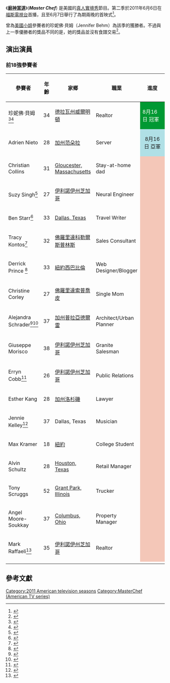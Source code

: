 {{noteTA
|G1=Show
|G2=TV
|1=zh-cn:厨艺大师;zh-hk:我要做廚神;zh-tw:廚神當道;
}}
{{Infobox television season
|season_name     = 廚神當道 (美國版第二季) |bgcolor         = #CFA015
|country         = 美國
|num_episodes    = 20
|network         = [[Fox_Broadcasting_Company|福斯]]
|first_aired     = {{Start date|2011|06|06}}
|last_aired      = {{End date|2011|08|16}}
|prev_season     = [[我要做廚神_(美國版第一季)|第一季]]
|next_season     = [[我要做廚神_(美國版第三季)|第三季]]
}}
《[[我要做廚神_(美國版)|'''廚神當道''']]》('''''Master Chef''''') 是美國的[[真人實境秀|真人實境秀]]節目。第二季於2011年6月6日在[[Fox_Broadcasting_Company|福斯電視台]]首播，且至6月7日舉行了為期兩晚的首映式<ref>{{cite web|title=Fox-TV MasterChef home page|url=http://www.fox.com/masterchef/|accessdate=June 11, 2011|archive-date=June 5, 2011|archive-url=https://web.archive.org/web/20110605072117/http://www.fox.com/masterchef/|url-status=live}}</ref>。

曾為[[美國小姐|美國小姐]]參賽者的珍妮佛·貝姆（Jennifer Behm）為該季的獲勝者。不過與上一季優勝者的獎品不同的是，她的獎品並沒有食譜交易<ref>{{Cite news|url=http://www.delawaretoday.com/Delaware-Today/April-2013/MasterChef-Jennifer-Behm-Finds-Success-with-Launch-of-Pink-Martini-Catering-in-Wilmington/|title="MasterChef" Jennifer Behm Finds Success with Launch of Pink Martini Catering in Wilmington|access-date=2016-12-08|archive-date=2016-12-21|archive-url=https://web.archive.org/web/20161221085022/http://www.delawaretoday.com/Delaware-Today/April-2013/MasterChef-Jennifer-Behm-Finds-Success-with-Launch-of-Pink-Martini-Catering-in-Wilmington/|url-status=live}}</ref>。

==演出演員==
===前18強參賽者===
{| class="wikitable sortable" style="text-align:center; font-size:90%; width:100%;" 
|- style="background:#C1D8FF;"
! style="width:18%;"|參賽者
! style="width:4%;" |年齡
! style="width:20%;"|家鄉
! style="width:20%;"|職業
! style="width:16%;"|進度
|-
| 珍妮佛·貝姆<ref>{{cite web|last=Behm|first=Jennifer|title=LinkedIn Profile|url=http://www.linkedin.com/pub/jenny-behm/a/249/7|accessdate=July 16, 2011}}</ref><ref>{{cite web|last=Behm|first=Jennifer|title=ReMax Realty Profile|url=http://jbehm.remax.com/|accessdate=July 16, 2011|archive-url=https://web.archive.org/web/20111103202026/http://jbehm.remax.com/|archive-date=November 3, 2011|url-status=dead}}</ref>
| 34
| [[德拉瓦州|德拉瓦州]][[威爾明頓|威爾明頓]]
| Realtor
| style="background:#093;"|<span style="color:white;">8月16日 冠軍</span>
|-
| Adrien Nieto
| 28
| [[加州|加州]][[范朵拉|范朵拉]]
| Server
| style="background:#B0E0E6; text-align:center;"|8月16日 亞軍
|-
| Christian Collins
| 31
| [[Gloucester,_Massachusetts|Gloucester, Massachusetts]]
|Stay-at-home dad
| style="background:#f4c7b8; text-align:center;" rowspan="1" |{{nowrap|8月16日淘汰}}
|-
| Suzy Singh<ref>{{cite web|title=Chef Suzy Singh Web Site|url=http://www.suzysingh.com/|accessdate=June 20, 2011|archive-date=July 2, 2011|archive-url=https://web.archive.org/web/20110702230944/http://www.suzysingh.com/|url-status=live}}</ref>
| 27
| [[伊利諾伊州|伊利諾伊州]][[芝加哥|芝加哥]]
| Neural Engineer
| style="background:#f4c7b8; text-align:center;" rowspan="1" |{{nowrap|8月15日淘汰}}
|-
| Ben Starr<ref>{{cite web|title=Ben Starr's Web Site|url=http://benstarr.com/|accessdate=August 8, 2011|archive-date=September 2, 2011|archive-url=https://web.archive.org/web/20110902093438/http://benstarr.com/|url-status=live}}</ref>
| 33
| [[Dallas,_Texas|Dallas, Texas]]
| Travel Writer
| style="background:#f4c7b8; text-align:center;" rowspan="1" |{{nowrap|8月9日淘汰}}
|-
| Tracy Kontos<ref>{{cite web|title=Tracy Kontos's Web Site|url=http://www.tracykontos.com/|accessdate=June 20, 2011|archive-date=June 10, 2011|archive-url=https://web.archive.org/web/20110610094200/http://tracykontos.com/|url-status=live}}</ref>
| 32
| [[佛羅里達|佛羅里達]][[科勒爾斯普林斯|科勒爾斯普林斯]]
| Sales Consultant
| style="background:#f4c7b8; text-align:center;" rowspan="1" |{{nowrap|8月8日淘汰}}
|-
| Derrick Prince <ref>{{Cite web |url=http://www.borntobraisehell.com/ |title=Archived copy |access-date=2020-08-10 |archive-date=2019-09-13 |archive-url=https://web.archive.org/web/20190913232048/http://www.borntobraisehell.com/ |url-status=live }}</ref>
| 33
| [[紐約|紐約]][[西巴比倫|西巴比倫]]
| Web Designer/Blogger
| style="background:#f4c7b8; text-align:center;" rowspan="2" |{{nowrap|8月2日淘汰}}
|-
| Christine Corley
| 27
| [[佛羅里達|佛羅里達]][[索普喬皮|索普喬皮]]
| Single Mom
|-
| Alejandra Schrader<ref>{{cite web|title=Alejandra Schrader's Web Site|url=http://www.alejandraschrader.com/|access-date=2012-05-29|archive-date=2012-05-18|archive-url=https://web.archive.org/web/20120518022944/http://www.alejandraschrader.com/|url-status=live}}</ref><ref>{{cite web|title=Alejandra Schrader's Blog|url=http://www.cookglobaleatathome.com/|access-date=2012-05-29|archive-date=2013-06-01|archive-url=https://web.archive.org/web/20130601050815/http://cookglobaleatathome.com/|url-status=dead}}</ref>
| 37
| [[加州|加州]][[普拉亞德爾雷|普拉亞德爾雷]]
| Architect/Urban Planner
| style="background:#f4c7b8; text-align:center;" rowspan="1" |{{nowrap|7月26日淘汰}}
|-
| Giuseppe Morisco
| 38
| [[伊利諾伊州|伊利諾伊州]][[芝加哥|芝加哥]]
| Granite Salesman
| style="background:#f4c7b8; text-align:center;" rowspan="1" |{{nowrap|7月19日淘汰}}
|-
| Erryn Cobb<ref>{{cite web|last=Cobb|first=Erryn|title=LinkedIn Profile|url=http://www.linkedin.com/in/erryncobb|accessdate=June 20, 2011|archive-date=August 1, 2010|archive-url=https://web.archive.org/web/20100801234527/http://www.linkedin.com/in/erryncobb|url-status=live}}</ref>
| 26
| [[伊利諾伊州|伊利諾伊州]][[芝加哥|芝加哥]]
| Public Relations
| style="background:#f4c7b8; text-align:center;" rowspan="1" |{{nowrap|7月18日淘汰}}
|-
| Esther Kang
| 28
| [[加州|加州]][[洛杉磯|洛杉磯]]
| Lawyer
| style="background:#f4c7b8; text-align:center;" rowspan="1" |{{nowrap|7月11日淘汰}}
|-
| Jennie Kelley<ref>{{cite web|title=Jennie Kelley's Web Site|url=http://www.theperfectlastbite.com/|accessdate=December 14, 2012|archive-date=December 8, 2012|archive-url=https://web.archive.org/web/20121208062026/http://www.theperfectlastbite.com/|url-status=live}}</ref>
| 37
| Dallas, Texas
| Musician
| style="background:#f4c7b8; text-align:center;" rowspan="1" |{{nowrap|7月5日淘汰}}
|-
| Max Kramer
| 18
| [[紐約|紐約]]
| College Student
| style="background:#f4c7b8; text-align:center;" rowspan="1" |{{nowrap|6月28日淘汰}}
|-
| Alvin Schultz
| 28
| [[Houston,_Texas|Houston, Texas]]
| Retail Manager
| style="background:#f4c7b8; text-align:center;" rowspan="1" |{{nowrap|6月27日淘汰}}
|-
| Tony Scruggs
| 52
| [[Grant_Park,_Illinois|Grant Park, Illinois]]
| Trucker
| style="background:#f4c7b8; text-align:center;" rowspan="1" |{{nowrap|6月21日淘汰}}
|-
| Angel Moore-Soukkay
| 37
| [[Columbus,_Ohio|Columbus, Ohio]]
| Property Manager
| style="background:#f4c7b8; text-align:center;" rowspan="2" |{{nowrap|6月20日淘汰}}
|-
| Mark Raffaeli<ref>{{cite web|last=Raffaelli|first=Mark|title=LinkedIn Profile|url=http://www.linkedin.com/pub/mark-raffaelli/26/529/324|accessdate=June 20, 2011}}</ref>
| 35
| [[伊利諾伊州|伊利諾伊州]][[芝加哥|芝加哥]]
| Realtor
|-
|}

==參考文獻==
{{reflist}}

{{MasterChef (US TV series)}}

{{DEFAULTSORT:Masterchef (American season 2)}}
[[Category:2011_American_television_seasons|Category:2011 American television seasons]]
[[Category:MasterChef_(American_TV_series)|Category:MasterChef (American TV series)]]